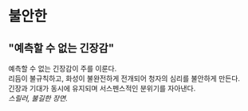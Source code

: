 # 불안한
## "예측할 수 없는 긴장감"
예측할 수 없는 긴장감이 주를 이룬다.  
리듬이 불규칙하고, 화성이 불완전하게 전개되어 청자의 심리를 불안하게 만든다.  
긴장과 기대가 동시에 유지되며 서스펜스적인 분위기를 자아낸다.  
*스릴러, 불길한 장면.*